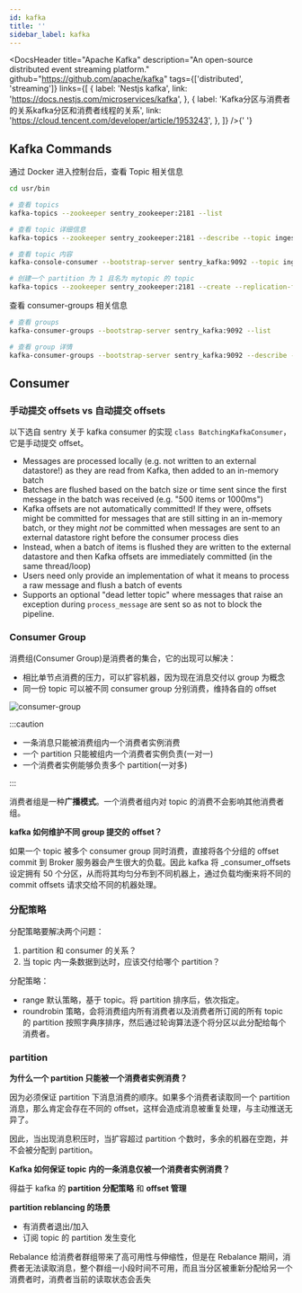 ```yaml
---
id: kafka
title: ''
sidebar_label: kafka
---
```



<DocsHeader
  title="Apache Kafka"
  description="An open-source distributed event streaming platform."
  github="https://github.com/apache/kafka"
  tags={['distributed', 'streaming']}
  links={[
    {
      label: 'Nestjs kafka',
      link: 'https://docs.nestjs.com/microservices/kafka',
    },
    {
      label: 'Kafka分区与消费者的关系kafka分区和消费者线程的关系',
      link: 'https://cloud.tencent.com/developer/article/1953243',
    },
  ]}
/>{' '}

## Kafka Commands

通过 Docker 进入控制台后，查看 Topic 相关信息

```bash
cd usr/bin

# 查看 topics
kafka-topics --zookeeper sentry_zookeeper:2181 --list

# 查看 topic 详细信息
kafka-topics --zookeeper sentry_zookeeper:2181 --describe --topic ingest-events

# 查看 topic 内容
kafka-console-consumer --bootstrap-server sentry_kafka:9092 --topic ingest-events --from-beginning

# 创建一个 partition 为 1 且名为 mytopic 的 topic
kafka-topics --zookeeper sentry_zookeeper:2181 --create --replication-factor 1 --partitions 1 --topic mytopic
```

查看 consumer-groups 相关信息

```bash
# 查看 groups
kafka-consumer-groups --bootstrap-server sentry_kafka:9092 --list

# 查看 group 详情
kafka-consumer-groups --bootstrap-server sentry_kafka:9092 --describe --group ingest-consumer
```

## Consumer

### 手动提交 offsets vs 自动提交 offsets

以下选自 sentry 关于 kafka consumer 的实现 `class BatchingKafkaConsumer`，它是手动提交 offset。

- Messages are processed locally (e.g. not written to an external datastore!) as they are read from Kafka, then added to an in-memory batch
- Batches are flushed based on the batch size or time sent since the first message in the batch was received (e.g. "500 items or 1000ms")
- Kafka offsets are not automatically committed! If they were, offsets might be committed for messages that are still sitting in an in-memory batch, or they might _not_ be committed when messages are sent to an external datastore right before the consumer process dies
- Instead, when a batch of items is flushed they are written to the external datastore and then Kafka offsets are immediately committed (in the same thread/loop)
- Users need only provide an implementation of what it means to process a raw message and flush a batch of events
- Supports an optional "dead letter topic" where messages that raise an exception during `process_message` are sent so as not to block the pipeline.

### Consumer Group

消费组(Consumer Group)是消费者的集合，它的出现可以解决：

- 相比单节点消费的压力，可以扩容机器，因为现在消息交付以 group 为概念
- 同一份 topic 可以被不同 consumer group 分别消费，维持各自的 offset

![consumer-group](/img/database/consumer-group.png)

:::caution

- 一条消息只能被消费组内一个消费者实例消费
- 一个 partition 只能被组内一个消费者实例负责(一对一)
- 一个消费者实例能够负责多个 partition(一对多)

:::

消费者组是一种**广播模式**。一个消费者组内对 topic 的消费不会影响其他消费者组。

**kafka 如何维护不同 group 提交的 offset？**

如果一个 topic 被多个 consumer group 同时消费，直接将各个分组的 offset commit 到 Broker 服务器会产生很大的负载。因此 kafka 将 \_consumer_offsets 设定拥有 50 个分区，从而将其均匀分布到不同机器上，通过负载均衡来将不同的 commit offsets 请求交给不同的机器处理。

### 分配策略

分配策略要解决两个问题：

1. partition 和 consumer 的关系？
2. 当 topic 内一条数据到达时，应该交付给哪个 partition？

分配策略：

- range 默认策略，基于 topic。将 partition 排序后，依次指定。
- roundrobin 策略，会将消费组内所有消费者以及消费者所订阅的所有 topic 的 partition 按照字典序排序，然后通过轮询算法逐个将分区以此分配给每个消费者。

### partition

**为什么一个 partition 只能被一个消费者实例消费？**

因为必须保证 partition 下消息消费的顺序。如果多个消费者读取同一个 partition 消息，那么肯定会存在不同的 offset，这样会造成消息被重复处理，与主动推送无异了。

因此，当出现消息积压时，当扩容超过 partition 个数时，多余的机器在空跑，并不会被分配到 partition。

**Kafka 如何保证 topic 内的一条消息仅被一个消费者实例消费？**

得益于 kafka 的 **partition 分配策略** 和 **offset 管理**

**partition reblancing 的场景**

- 有消费者退出/加入
- 订阅 topic 的 partition 发生变化

Rebalance 给消费者群组带来了高可用性与伸缩性，但是在 Rebalance 期间，消费者无法读取消息，整个群组一小段时间不可用，而且当分区被重新分配给另一个消费者时，消费者当前的读取状态会丢失
